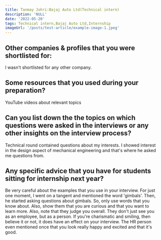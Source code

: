 ```yaml
---
title: Tanmay Johri:Bajaj Auto Ltd(Technical intern)
description: 'NULL' 
date: '2022-05-20'
tags: Technical intern,Bajaj Auto Ltd,Internship
imageUrl: '/posts/test-article/example-image-1.jpeg'
---
```


## Other companies & profiles that you were shortlisted for:
I wasn't shortlisted for any other company.

## Some resources that you used during your preparation?
YouTube videos about relevant topics

## Can you list down the the topics on which questions were asked in the interviews or any other insights on the interview process?
Technical round contained questions about my interests. I showed interest in the design aspect of mechanical engineering and that's where he asked me questions from.
## Any specific advice that you have for students sitting for internship next year?
Be very careful about the examples that you use in your interview. For just one moment, I went on a tangent and mentioned the word 'gimbals'. Then, he started asking questions about gimbals. So, only use words that you know about. Also, show them that you are curious and that you want to learn more. Also, note that they judge you overall. They don't just see you as an employee, but as a person. If you're charismatic and smiling, then believe it or not, it does have an effect on your interview. The HR person even mentioned once that you look really happy and excited and that it's good.

